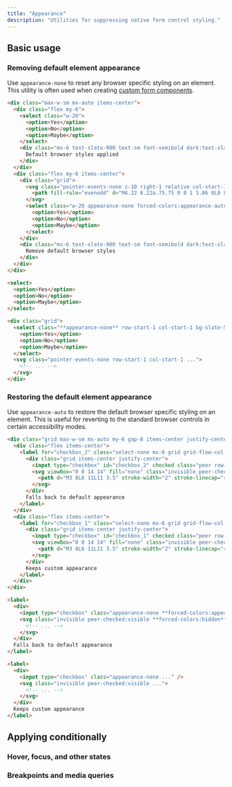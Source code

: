 ---
title: "Appearance"
description: "Utilities for suppressing native form control styling."
---



## Basic usage

### Removing default element appearance

Use `appearance-none` to reset any browser specific styling on an element. This utility is often used when creating [custom form components](/docs/examples/forms).

```html {{ example: true }}
<div class="max-w-sm mx-auto items-center">
  <div class="flex my-6">
    <select class="w-20">
      <option>Yes</option>
      <option>No</option>
      <option>Maybe</option>
    </select>
    <div class="mx-6 text-slate-900 text-sm font-semibold dark:text-slate-200">
      Default browser styles applied
    </div>
  </div>
  <div class="flex my-6 items-center">
    <div class="grid">
      <svg class="pointer-events-none z-10 right-1 relative col-start-1 row-start-1 h-4 w-4 self-center justify-self-end forced-colors:hidden" viewBox="0 0 16 16" fill="currentColor" aria-hidden="true">
        <path fill-rule="evenodd" d="M4.22 6.22a.75.75 0 0 1 1.06 0L8 8.94l2.72-2.72a.75.75 0 1 1 1.06 1.06l-3.25 3.25a.75.75 0 0 1-1.06 0L4.22 7.28a.75.75 0 0 1 0-1.06Z" clip-rule="evenodd" />
      </svg>
      <select class="w-20 appearance-none forced-colors:appearance-auto border row-start-1 col-start-1 rounded-lg bg-slate-50 dark:bg-slate-800 hover:border-cyan-500 dark:hover:border-cyan-700 hover:bg-white dark:hover:bg-slate-700 border-slate-300 dark:border-slate-600 text-slate-700 dark:text-slate-200 px-2">
        <option>Yes</option>
        <option>No</option>
        <option>Maybe</option>
      </select>
    </div>
    <div class="mx-6 text-slate-900 text-sm font-semibold dark:text-slate-200">
      Remove default browser styles
    </div>
  </div>
</div>
```

```html
<select>
  <option>Yes</option>
  <option>No</option>
  <option>Maybe</option>
</select>

<div class="grid">
  <select class="**appearance-none** row-start-1 col-start-1 bg-slate-50 dark:bg-slate-800 ...">
    <option>Yes</option>
    <option>No</option>
    <option>Maybe</option>
  </select>
  <svg class="pointer-events-none row-start-1 col-start-1 ...">
    <!-- ... -->
  </svg>
</div>
```

### Restoring the default element appearance

Use `appearance-auto` to restore the default browser specific styling on an element. This is useful for reverting to the standard browser controls in certain accessibility modes.

```html {{ example: { hint: 'Try emulating &#96;forced-colors: active&#96; in your developer tools to see the difference' } }}
<div class="grid max-w-sm mx-auto my-6 gap-8 items-center justify-center">
  <div class="flex items-center">
    <label for="checkbox_2" class="select-none mx-6 grid grid-flow-col gap-3 items-center text-slate-900 text-sm font-semibold dark:text-slate-200">
      <div class="grid items-center justify-center">
        <input type="checkbox" id="checkbox_2" checked class="peer row-start-1 col-start-1 appearance-none w-4 h-4 border ring-transparent border-slate-300 rounded dark:border-slate-600 checked:bg-violet-600 checked:border-violet-600 dark:checked:border-violet-600 forced-colors:appearance-auto" />
        <svg viewBox="0 0 14 14" fill="none" class="invisible peer-checked:visible row-start-1 col-start-1 stroke-white dark:text-violet-300 forced-colors:hidden">
          <path d="M3 8L6 11L11 3.5" stroke-width="2" stroke-linecap="round" stroke-linejoin="round"></path>
        </svg>
      </div>
      Falls back to default appearance
    </label>
  </div>
  <div class="flex items-center">
    <label for="checkbox_1" class="select-none mx-6 grid grid-flow-col gap-3 items-center text-slate-900 text-sm font-semibold dark:text-slate-200">
      <div class="grid items-center justify-center">
        <input type="checkbox" id="checkbox_1" checked class="peer row-start-1 col-start-1 appearance-none w-4 h-4 border ring-transparent border-slate-300 rounded dark:border-slate-600 checked:bg-violet-600 checked:border-violet-600 dark:checked:border-violet-600" />
        <svg viewBox="0 0 14 14" fill="none" class="invisible peer-checked:visible row-start-1 col-start-1 stroke-white dark:text-violet-300">
          <path d="M3 8L6 11L11 3.5" stroke-width="2" stroke-linecap="round" stroke-linejoin="round"></path>
        </svg>
      </div>
      Keeps custom appearance
    </label>
  </div>
</div>
```

```html
<label>
  <div>
    <input type="checkbox" class="appearance-none **forced-colors:appearance-auto** ..." />
    <svg class="invisible peer-checked:visible **forced-colors:hidden** ..." >
      <!-- ... -->
    </svg>
  </div>
  Falls back to default appearance
</label>

<label>
  <div>
    <input type="checkbox" class="appearance-none ..." />
    <svg class="invisible peer-checked:visible ...">
      <!-- ... -->
    </svg>
  </div>
  Keeps custom appearance
</label>
```

## <Heading ignore>Applying conditionally</Heading>

### <Heading ignore>Hover, focus, and other states</Heading>

<HoverFocusAndOtherStates defaultClass="appearance-auto" featuredClass="appearance-none" variant="hover" />

### <Heading ignore>Breakpoints and media queries</Heading>

<BreakpointsAndMediaQueries defaultClass="appearance-auto" featuredClass="appearance-none" />

